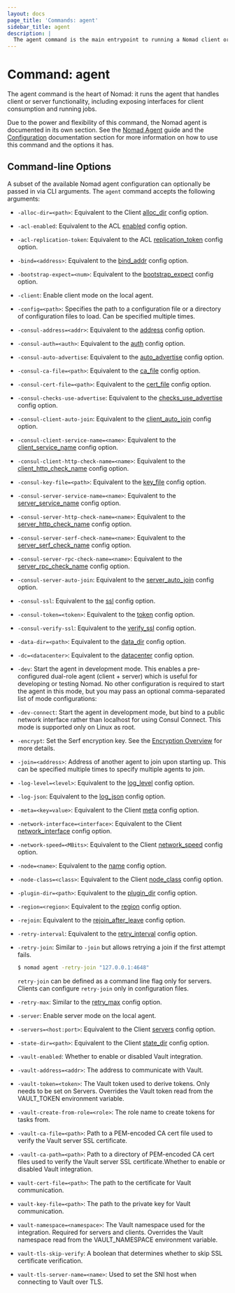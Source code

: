 ```yaml
---
layout: docs
page_title: 'Commands: agent'
sidebar_title: agent
description: |
  The agent command is the main entrypoint to running a Nomad client or server.
---
```


# Command: agent

The agent command is the heart of Nomad: it runs the agent that handles client
or server functionality, including exposing interfaces for client consumption
and running jobs.

Due to the power and flexibility of this command, the Nomad agent is documented
in its own section. See the [Nomad Agent] guide and the [Configuration]
documentation section for more information on how to use this command and the
options it has.

## Command-line Options

A subset of the available Nomad agent configuration can optionally be passed in
via CLI arguments. The `agent` command accepts the following arguments:

- `-alloc-dir=<path>`: Equivalent to the Client [alloc_dir] config
  option.

- `-acl-enabled`: Equivalent to the ACL [enabled] config option.

- `-acl-replication-token`: Equivalent to the ACL [replication_token] config
  option.

- `-bind=<address>`: Equivalent to the [bind_addr] config option.

- `-bootstrap-expect=<num>`: Equivalent to the
  [bootstrap_expect] config option.

- `-client`: Enable client mode on the local agent.

- `-config=<path>`: Specifies the path to a configuration file or a directory of
  configuration files to load. Can be specified multiple times.

- `-consul-address=<addr>`: Equivalent to the [address] config option.

- `-consul-auth=<auth>`: Equivalent to the [auth] config option.

- `-consul-auto-advertise`: Equivalent to the [auto_advertise] config option.

- `-consul-ca-file=<path>`: Equivalent to the [ca_file] config option.

- `-consul-cert-file=<path>`: Equivalent to the [cert_file] config option.

- `-consul-checks-use-advertise`: Equivalent to the [checks_use_advertise]
  config option.

- `-consul-client-auto-join`: Equivalent to the [client_auto_join] config
  option.

- `-consul-client-service-name=<name>`: Equivalent to the [client_service_name]
  config option.

- `-consul-client-http-check-name=<name>`: Equivalent to the
  [client_http_check_name] config option.

- `-consul-key-file=<path>`: Equivalent to the [key_file] config option.

- `-consul-server-service-name=<name>`: Equivalent to the [server_service_name]
  config option.

- `-consul-server-http-check-name=<name>`: Equivalent to the
  [server_http_check_name] config option.

- `-consul-server-serf-check-name=<name>`: Equivalent to the
  [server_serf_check_name] config option.

- `-consul-server-rpc-check-name=<name>`: Equivalent to the
  [server_rpc_check_name] config option.

- `-consul-server-auto-join`: Equivalent to the [server_auto_join] config
  option.

- `-consul-ssl`: Equivalent to the [ssl] config option.

- `-consul-token=<token>`: Equivalent to the [token] config option.

- `-consul-verify-ssl`: Equivalent to the [verify_ssl] config option.

- `-data-dir=<path>`: Equivalent to the [data_dir] config option.

- `-dc=<datacenter>`: Equivalent to the [datacenter] config option.

- `-dev`: Start the agent in development mode. This enables a pre-configured
  dual-role agent (client + server) which is useful for developing or testing
  Nomad. No other configuration is required to start the agent in this mode,
  but you may pass an optional comma-separated list of mode configurations:

- `-dev-connect`: Start the agent in development mode, but bind to a public
  network interface rather than localhost for using Consul Connect. This mode
  is supported only on Linux as root.

- `-encrypt`: Set the Serf encryption key. See the [Encryption Overview] for
  more details.

- `-join=<address>`: Address of another agent to join upon starting up. This can
  be specified multiple times to specify multiple agents to join.

- `-log-level=<level>`: Equivalent to the [log_level] config option.

- `-log-json`: Equivalent to the [log_json] config option.

- `-meta=<key=value>`: Equivalent to the Client [meta] config option.

- `-network-interface=<interface>`: Equivalent to the Client
  [network_interface] config option.

- `-network-speed=<MBits>`: Equivalent to the Client
  [network_speed] config option.

- `-node=<name>`: Equivalent to the [name] config option.

- `-node-class=<class>`: Equivalent to the Client [node_class]
  config option.

- `-plugin-dir=<path>`: Equivalent to the [plugin_dir] config option.

- `-region=<region>`: Equivalent to the [region] config option.

- `-rejoin`: Equivalent to the [rejoin_after_leave] config option.

- `-retry-interval`: Equivalent to the [retry_interval] config option.

- `-retry-join`: Similar to `-join` but allows retrying a join if the first
  attempt fails.

  ```sh
  $ nomad agent -retry-join "127.0.0.1:4648"
  ```

  `retry-join` can be defined as a command line flag only for servers. Clients
  can configure `retry-join` only in configuration files.

- `-retry-max`: Similar to the [retry_max] config option.

- `-server`: Enable server mode on the local agent.

- `-servers=<host:port>`: Equivalent to the Client [servers] config
  option.

- `-state-dir=<path>`: Equivalent to the Client [state_dir] config
  option.

- `-vault-enabled`: Whether to enable or disabled Vault integration.

- `-vault-address=<addr>`: The address to communicate with Vault.

- `-vault-token=<token>`: The Vault token used to derive tokens. Only needs to
  be set on Servers. Overrides the Vault token read from the VAULT_TOKEN
  environment variable.

- `-vault-create-from-role=<role>`: The role name to create tokens for tasks
  from.

- `-vault-ca-file=<path>`: Path to a PEM-encoded CA cert file used to verify the
  Vault server SSL certificate.

- `-vault-ca-path=<path>`: Path to a directory of PEM-encoded CA cert files used
  to verify the Vault server SSL certificate.Whether to enable or disabled Vault
  integration.

- `vault-cert-file=<path>`: The path to the certificate for Vault communication.

- `vault-key-file=<path>`: The path to the private key for Vault communication.

- `vault-namespace=<namespace>`: The Vault namespace used for the integration.
  Required for servers and clients. Overrides the Vault namespace read from the
  VAULT_NAMESPACE environment variable.

- `vault-tls-skip-verify`: A boolean that determines whether to skip SSL
  certificate verification.

- `vault-tls-server-name=<name>`: Used to set the SNI host when connecting to
  Vault over TLS.

[address]: /docs/configuration/consul#address
[alloc_dir]: /docs/configuration/client/#alloc_dir
[auth]: /docs/configuration/consul#auth
[auto_advertise]: /docs/configuration/consul#auto_advertise
[bind_addr]: /docs/configuration/#bind_addr
[bootstrap_expect]: /docs/configuration/server/#bootstrap_expect
[ca_file]: /docs/configuration/consul#ca_file
[cert_file]: /docs/configuration/consul#cert_file
[checks_use_advertise]: /docs/configuration/consul#checks_use_advertise
[client_auto_join]: /docs/configuration/consul#client_auto_join
[client_http_check_name]: /docs/configuration/consul#client_http_check_name
[client_service_name]: /docs/configuration/consul#client_service_name
[configuration]: /docs/configuration
[data_dir]: /docs/configuration#data_dir
[datacenter]: /docs/configuration/#datacenter
[enabled]: /docs/configuration/acl#enabled
[encryption overview]: /guides/security/encryption
[key_file]: /docs/configuration/consul#key_file
[log_json]: /docs/configuration#log_json
[log_level]: /docs/configuration#log_level
[meta]: /docs/configuration/client/#meta
[name]: /docs/configuration/#name
[network_interface]: /docs/configuration/client/#network_interface
[network_speed]: /docs/configuration/client/#network_speed
[node_class]: /docs/configuration/client/#node_class
[nomad agent]: /docs/install/production/nomad-agent
[plugin_dir]: /docs/configuration#plugin_dir
[region]: /docs/configuration/#region
[rejoin_after_leave]: /docs/configuration/server/#rejoin_after_leave
[replication_token]: /docs/configuration/acl#replication_token
[retry_interval]: /docs/configuration/server/#retry_interval
[retry_max]: /docs/configuration/server/#retry_max
[server_auto_join]: /docs/configuration/consul#server_auto_join
[server_http_check_name]: /docs/configuration/consul#server_http_check_name
[server_rpc_check_name]: /docs/configuration/consul#server_rpc_check_name
[server_serf_check_name]: /docs/configuration/consul#server_serf_check_name
[server_service_name]: /docs/configuration/consul#server_service_name
[servers]: /docs/configuration/client/#servers
[ssl]: /docs/configuration/consul#ssl
[state_dir]: /docs/configuration/client/#state_dir
[token]: /docs/configuration/consul#token
[verify_ssl]: /docs/configuration/consul#verify_ssl
